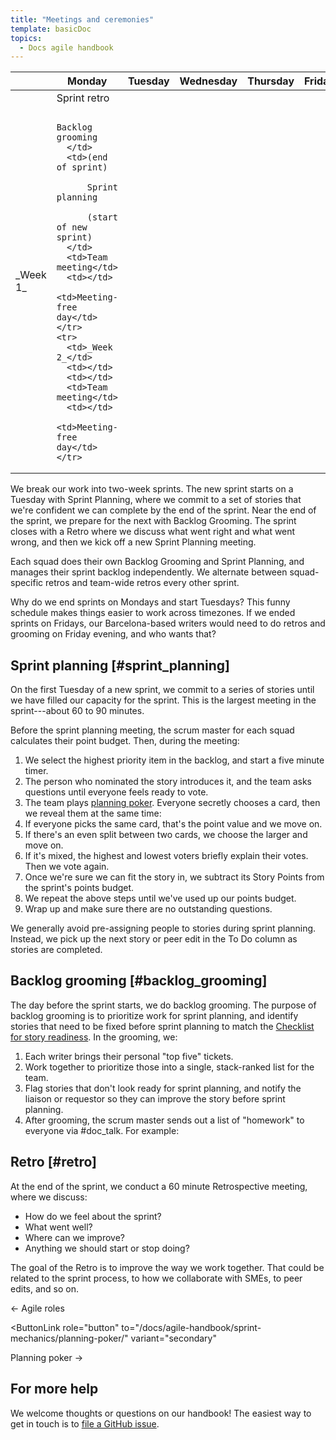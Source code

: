 ```yaml
---
title: "Meetings and ceremonies"
template: basicDoc
topics:
  - Docs agile handbook
---
```


<table>
  <thead>
    <tr>
      <th></th>
      <th>Monday</th>
      <th>Tuesday</th>
      <th>Wednesday</th>
      <th>Thursday</th>
      <th>Friday</th>
    </tr>
  </thead>
  <tbody>
    <tr>
      <td>_Week 1_</td>
      <td>Sprint retro

          Backlog grooming
      </td>
      <td>(end of sprint)

          Sprint planning

          (start of new sprint)
      </td>
      <td>Team meeting</td>
      <td></td>
      <td>Meeting-free day</td>
    </tr>
    <tr>
      <td>_Week 2_</td>
      <td></td>
      <td></td>
      <td>Team meeting</td>
      <td></td>
      <td>Meeting-free day</td>
    </tr>
  </tbody>
</table>

We break our work into two-week sprints. The new sprint starts on a Tuesday with Sprint Planning, where we commit to a set of stories that we're confident we can complete by the end of the sprint. Near the end of the sprint, we prepare for the next with Backlog Grooming. The sprint closes with a Retro where we discuss what went right and what went wrong, and then we kick off a new Sprint Planning meeting. 

Each squad does their own Backlog Grooming and Sprint Planning, and manages their sprint backlog independently. We alternate between squad-specific retros and team-wide retros every other sprint. 

<Callout variant="tip">
Why do we end sprints on Mondays and start Tuesdays? This funny schedule makes things easier to work across timezones. If we ended sprints on Fridays, our Barcelona-based writers would need to do retros and grooming on Friday evening, and who wants that?
</Callout>

## Sprint planning [#sprint_planning]

On the first Tuesday of a new sprint, we commit to a series of stories until we have filled our capacity for the sprint. This is the largest meeting in the sprint---about 60 to 90 minutes. 

Before the sprint planning meeting, the scrum master for each squad calculates their point budget. Then, during the meeting:

1.  We select the highest priority item in the backlog, and start a five minute timer.
2.  The person who nominated the story introduces it, and the team asks questions until everyone feels ready to vote.
3.  The team plays [planning poker](3379_INSERT_LINK_HERE). Everyone secretly chooses a card, then we reveal them at the same time:
1.  If everyone picks the same card, that's the point value and we move on.
2.  If there's an even split between two cards, we choose the larger and move on.
3.  If it's mixed, the highest and lowest voters briefly explain their votes. Then we vote again.
5.  Once we're sure we can fit the story in, we subtract its Story Points from the sprint's points budget.
6.  We repeat the above steps until we've used up our points budget.
7.  Wrap up and make sure there are no outstanding questions.

We generally avoid pre-assigning people to stories during sprint planning. Instead, we pick up the next story or peer edit in the To Do column as stories are completed. 

## Backlog grooming [#backlog_grooming]

The day before the sprint starts, we do backlog grooming. The purpose of backlog grooming is to prioritize work for sprint planning, and identify stories that need to be fixed before sprint planning to match the [Checklist for story readiness](3379_INSERT_LINK_HERE). In the grooming, we:

1.  Each writer brings their personal "top five" tickets.
2.  Work together to prioritize those into a single, stack-ranked list for the team.
3.  Flag stories that don't look ready for sprint planning, and notify the liaison or requestor so they can improve the story before sprint planning.
4.  After grooming, the scrum master sends out a list of "homework" to everyone via #doc_talk. For example:

## Retro [#retro]

At the end of the sprint, we conduct a 60 minute Retrospective meeting, where we discuss:

- How do we feel about the sprint?
- What went well?
- Where can we improve?
- Anything we should start or stop doing?

The goal of the Retro is to improve the way we work together. That could be related to the sprint process, to how we collaborate with SMEs, to peer edits, and so on.

<ButtonGroup>
  <ButtonLink
  role="button"
  to="/docs/agile-handbook/key-concepts/agile-roles/"
  variant="secondary"
  >
  ← Agile roles
  </ButtonLink>

  <ButtonLink
  role="button"
  to="/docs/agile-handbook/sprint-mechanics/planning-poker/"
  variant="secondary"
  >
  Planning poker →
  </ButtonLink>
</ButtonGroup>

## For more help

We welcome thoughts or questions on our handbook! The easiest way to get in touch is to [file a GitHub issue](https://github.com/newrelic/docs-website/issues/new/choose).